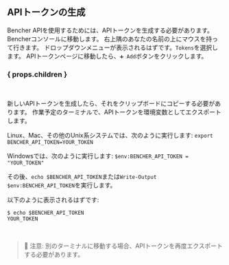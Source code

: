 ## APIトークンの生成

Bencher APIを使用するためには、APIトークンを生成する必要があります。
Bencherコンソールに移動します。
右上隅のあなたの名前の上にマウスを持って行きます。
ドロップダウンメニューが表示されるはずです。`Tokens`を選択します。
APIトークンページに移動したら、`➕ Add`ボタンをクリックします。

### { props.children }
<br />

新しいAPIトークンを生成したら、それをクリップボードにコピーする必要があります。
作業予定のターミナルで、APIトークンを環境変数としてエクスポートします。

Linux、Mac、その他のUnix系システムでは、次のように実行します: `export BENCHER_API_TOKEN=YOUR_TOKEN`

Windowsでは、次のように実行します: `$env:BENCHER_API_TOKEN = "YOUR_TOKEN"`

その後、`echo $BENCHER_API_TOKEN`または`Write-Output $env:BENCHER_API_TOKEN`を実行します。

以下のように表示されるはずです:

```
$ echo $BENCHER_API_TOKEN
YOUR_TOKEN
```

<br />

> 🐰 注意: 別のターミナルに移動する場合、APIトークンを再度エクスポートする必要があります。